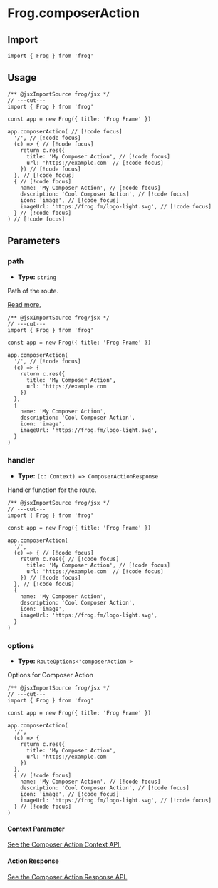 # Frog.composerAction

## Import

```tsx twoslash
import { Frog } from 'frog'
```

## Usage

```tsx twoslash
/** @jsxImportSource frog/jsx */
// ---cut---
import { Frog } from 'frog'

const app = new Frog({ title: 'Frog Frame' })

app.composerAction( // [!code focus]
  '/', // [!code focus]
  (c) => { // [!code focus]
    return c.res({
      title: 'My Composer Action', // [!code focus]
      url: 'https://example.com' // [!code focus]
    }) // [!code focus]
  }, // [!code focus]
  { // [!code focus]
    name: 'My Composer Action', // [!code focus]
    description: 'Cool Composer Action', // [!code focus]
    icon: 'image', // [!code focus]
    imageUrl: 'https://frog.fm/logo-light.svg', // [!code focus]
  } // [!code focus]
) // [!code focus]
```

## Parameters

### path

- **Type:** `string`

Path of the route.

[Read more.](/concepts/routing)

```tsx twoslash
/** @jsxImportSource frog/jsx */
// ---cut---
import { Frog } from 'frog'

const app = new Frog({ title: 'Frog Frame' })

app.composerAction(
  '/', // [!code focus]
  (c) => {
    return c.res({
      title: 'My Composer Action',
      url: 'https://example.com'
    })
  },
  {
    name: 'My Composer Action',
    description: 'Cool Composer Action',
    icon: 'image',
    imageUrl: 'https://frog.fm/logo-light.svg',
  }
)
```

### handler

- **Type:** `(c: Context) => ComposerActionResponse`

Handler function for the route.

```tsx twoslash
/** @jsxImportSource frog/jsx */
// ---cut---
import { Frog } from 'frog'

const app = new Frog({ title: 'Frog Frame' })

app.composerAction(
  '/',
  (c) => { // [!code focus]
    return c.res({ // [!code focus]
      title: 'My Composer Action', // [!code focus]
      url: 'https://example.com' // [!code focus]
    }) // [!code focus]
  }, // [!code focus]
  {
    name: 'My Composer Action',
    description: 'Cool Composer Action',
    icon: 'image',
    imageUrl: 'https://frog.fm/logo-light.svg',
  }
)
```

### options

- **Type:** `RouteOptions<'composerAction'>`

Options for Composer Action

```tsx twoslash
/** @jsxImportSource frog/jsx */
// ---cut---
import { Frog } from 'frog'

const app = new Frog({ title: 'Frog Frame' })

app.composerAction(
  '/',
  (c) => {
    return c.res({
      title: 'My Composer Action',
      url: 'https://example.com'
    })
  },
  { // [!code focus]
    name: 'My Composer Action', // [!code focus]
    description: 'Cool Composer Action', // [!code focus]
    icon: 'image', // [!code focus]
    imageUrl: 'https://frog.fm/logo-light.svg', // [!code focus]
  } // [!code focus]
)
```

#### Context Parameter

[See the Composer Action Context API.](/reference/frog-composer-action-context)

#### Action Response

[See the Composer Action Response API.](/reference/frog-composer-action-response)
